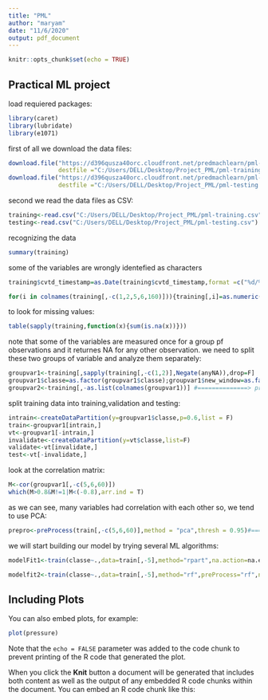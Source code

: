 ```yaml
---
title: "PML"
author: "maryam"
date: "11/6/2020"
output: pdf_document
---
```


```r
knitr::opts_chunk$set(echo = TRUE)
```

## Practical ML project
load requiered packages:
```r
library(caret)
library(lubridate)
library(e1071)
```

first of all we download the data files:
```r
download.file("https://d396qusza40orc.cloudfront.net/predmachlearn/pml-training.csv",
              destfile ="C:/Users/DELL/Desktop/Project_PML/pml-training.csv" )
download.file("https://d396qusza40orc.cloudfront.net/predmachlearn/pml-testing.csv",
              destfile ="C:/Users/DELL/Desktop/Project_PML/pml-testing.csv" )

```
second we read the data files as CSV:
```r
training<-read.csv("C:/Users/DELL/Desktop/Project_PML/pml-training.csv")
testing<-read.csv("C:/Users/DELL/Desktop/Project_PML/pml-testing.csv")
```
recognizing the data
```r
summary(training)
```
some of the variables are wrongly identefied as characters
```r
training$cvtd_timestamp=as.Date(training$cvtd_timestamp,format =c("%d/%m/%y"))

for(i in colnames(training[,-c(1,2,5,6,160)])){training[,i]=as.numeric(training[,i])}

```

to look for missing values:
```r
table(sapply(training,function(x){sum(is.na(x))}))
```

note that some of the variables are measured once for a group pf observations and it returnes NA
for any other observation.
we need to split these two groups of variable and analyze them separately:
```r
groupvar1<-training[,sapply(training[,-c(1,2)],Negate(anyNA)),drop=F]
groupvar1$classe=as.factor(groupvar1$classe);groupvar1$new_window=as.factor(groupvar1$new_window)
groupvar2<-training[,-as.list(colnames(groupvar1))] #==============> problem 

```

split training data into training,validation and testing:
```r
intrain<-createDataPartition(y=groupvar1$classe,p=0.6,list = F)
train<-groupvar1[intrain,]
vt<-groupvar1[-intrain,]
invalidate<-createDataPartition(y=vt$classe,list=F)
validate<-vt[invalidate,]
test<-vt[-invalidate,]
```
look at the correlation matrix:
```r
M<-cor(groupvar1[,-c(5,6,60)])
which(M>0.8&M!=1|M<(-0.8),arr.ind = T)
```
as we can see, many variables had correlation with each other so, we tend to use PCA:
```r
prepro<-preProcess(train[,-c(5,6,60)],method = "pca",thresh = 0.95)#====>27 PC needed
```
we will start building our model by trying several ML algorithms:
```r
modelFit1<-train(classe~.,data=train[,-5],method="rpart",na.action=na.exclude)
```

```r
modelfit2<-train(classe~.,data=train[,-5],method="rf",preProcess="rf",na.action=na.exclude)
```



## Including Plots

You can also embed plots, for example:

```r
plot(pressure)
```

Note that the `echo = FALSE` parameter was added to the code chunk to prevent printing of the R code that generated the plot.

When you click the **Knit** button a document will be generated that includes both content as well as the output of any embedded R code chunks within the document. You can embed an R code chunk like this: